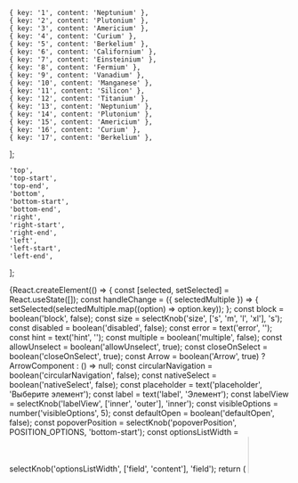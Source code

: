 


    { key: '1', content: 'Neptunium' },
    { key: '2', content: 'Plutonium' },
    { key: '3', content: 'Americium' },
    { key: '4', content: 'Curium' },
    { key: '5', content: 'Berkelium' },
    { key: '6', content: 'Californium' },
    { key: '7', content: 'Einsteinium' },
    { key: '8', content: 'Fermium' },
    { key: '9', content: 'Vanadium' },
    { key: '10', content: 'Manganese' },
    { key: '11', content: 'Silicon' },
    { key: '12', content: 'Titanium' },
    { key: '13', content: 'Neptunium' },
    { key: '14', content: 'Plutonium' },
    { key: '15', content: 'Americium' },
    { key: '16', content: 'Curium' },
    { key: '17', content: 'Berkelium' },
];

    'top',
    'top-start',
    'top-end',
    'bottom',
    'bottom-start',
    'bottom-end',
    'right',
    'right-start',
    'right-end',
    'left',
    'left-start',
    'left-end',
];

<Meta title='Components/Select' component={Select} id='Select' />

<!-- Canvas -->

<Story name='Select'>
    {React.createElement(() => {
        const [selected, setSelected] = React.useState([]);
        const handleChange = ({ selectedMultiple }) => {
            setSelected(selectedMultiple.map((option) => option.key));
        };
        const block = boolean('block', false);
        const size = selectKnob('size', ['s', 'm', 'l', 'xl'], 's');
        const disabled = boolean('disabled', false);
        const error = text('error', '');
        const hint = text('hint', '');
        const multiple = boolean('multiple', false);
        const allowUnselect = boolean('allowUnselect', true);
        const closeOnSelect = boolean('closeOnSelect', true);
        const Arrow = boolean('Arrow', true) ? ArrowComponent : () => null;
        const circularNavigation = boolean('circularNavigation', false);
        const nativeSelect = boolean('nativeSelect', false);
        const placeholder = text('placeholder', 'Выберите элемент');
        const label = text('label', 'Элемент');
        const labelView = selectKnob('labelView', ['inner', 'outer'], 'inner');
        const visibleOptions = number('visibleOptions', 5);
        const defaultOpen = boolean('defaultOpen', false);
        const popoverPosition = selectKnob('popoverPosition', POSITION_OPTIONS, 'bottom-start');
        const optionsListWidth = selectKnob('optionsListWidth', ['field', 'content'], 'field');
        return (
            <Select
                block={block}
                size={size}
                disabled={disabled}
                error={error}
                hint={hint}
                options={options}
                multiple={multiple}
                onChange={handleChange}
                selected={selected}
                allowUnselect={allowUnselect}
                closeOnSelect={closeOnSelect}
                Arrow={Arrow}
                circularNavigation={circularNavigation}
                nativeSelect={nativeSelect}
                placeholder={placeholder}
                label={label}
                labelView={labelView}
                visibleOptions={visibleOptions}
                defaultOpen={defaultOpen}
                popoverPosition={popoverPosition}
                optionsListWidth={optionsListWidth}
            />
        );
    })}
</Story>

<Story name='SelectMobile'>
    {React.createElement(() => {
        const [selected, setSelected] = React.useState([]);
        const handleChange = ({ selectedMultiple }) => {
            setSelected(selectedMultiple.map((option) => option.key));
        };
        const block = boolean('block', false);
        const size = selectKnob('size', ['s', 'm', 'l', 'xl'], 's');
        const disabled = boolean('disabled', false);
        const error = text('error', '');
        const hint = text('hint', '');
        const multiple = boolean('multiple', false);
        const allowUnselect = boolean('allowUnselect', true);
        const closeOnSelect = boolean('closeOnSelect', true);
        const Arrow = boolean('Arrow', true) ? ArrowComponent : () => null;
        const circularNavigation = boolean('circularNavigation', false);
        const placeholder = text('placeholder', 'Выберите элемент');
        const label = text('label', 'Элемент');
        const labelView = selectKnob('labelView', ['inner', 'outer'], 'inner');
        const defaultOpen = boolean('defaultOpen', false);
        const swipeable = boolean('swipeable', true);
        return (
            <SelectMobile
                block={block}
                size={size}
                disabled={disabled}
                error={error}
                hint={hint}
                options={options}
                multiple={multiple}
                onChange={handleChange}
                selected={selected}
                allowUnselect={allowUnselect}
                closeOnSelect={closeOnSelect}
                Arrow={Arrow}
                circularNavigation={circularNavigation}
                placeholder={placeholder}
                label={label}
                labelView={labelView}
                defaultOpen={defaultOpen}
                swipeable={swipeable}
            />
        );
    })}
</Story>

<Story name='SelectResponsive'>
    {React.createElement(() => {
        const [selected, setSelected] = React.useState([]);
        const handleChange = ({ selectedMultiple }) => {
            setSelected(selectedMultiple.map((option) => option.key));
        };
        const block = boolean('block', false);
        const size = selectKnob('size', ['s', 'm', 'l', 'xl'], 's');
        const disabled = boolean('disabled', false);
        const error = text('error', '');
        const hint = text('hint', '');
        const multiple = boolean('multiple', false);
        const allowUnselect = boolean('allowUnselect', true);
        const closeOnSelect = boolean('closeOnSelect', true);
        const Arrow = boolean('Arrow', true) ? ArrowComponent : () => null;
        const circularNavigation = boolean('circularNavigation', false);
        const nativeSelect = boolean('nativeSelect', false);
        const placeholder = text('placeholder', 'Выберите элемент');
        const label = text('label', 'Элемент');
        const labelView = selectKnob('labelView', ['inner', 'outer'], 'inner');
        const visibleOptions = number('visibleOptions', 5);
        const defaultOpen = boolean('defaultOpen', false);
        const popoverPosition = selectKnob('popoverPosition', POSITION_OPTIONS, 'bottom-start');
        const optionsListWidth = selectKnob('optionsListWidth', ['field', 'content'], 'field');
        return (
            <SelectResponsive
                block={block}
                size={size}
                disabled={disabled}
                error={error}
                hint={hint}
                options={options}
                multiple={multiple}
                onChange={handleChange}
                selected={selected}
                allowUnselect={allowUnselect}
                closeOnSelect={closeOnSelect}
                Arrow={Arrow}
                circularNavigation={circularNavigation}
                nativeSelect={nativeSelect}
                placeholder={placeholder}
                label={label}
                labelView={labelView}
                visibleOptions={visibleOptions}
                defaultOpen={defaultOpen}
                popoverPosition={popoverPosition}
                optionsListWidth={optionsListWidth}
            />
        );
    })}
</Story>

<Story name='SelectModalMobile'>
    {React.createElement(() => {
        const [selected, setSelected] = React.useState([]);
        const handleChange = ({ selectedMultiple }) => {
            setSelected(selectedMultiple.map((option) => option.key));
        };
        const block = boolean('block', false);
        const size = selectKnob('size', ['s', 'm', 'l', 'xl'], 's');
        const disabled = boolean('disabled', false);
        const error = text('error', '');
        const hint = text('hint', '');
        const multiple = boolean('multiple', false);
        const allowUnselect = boolean('allowUnselect', true);
        const closeOnSelect = boolean('closeOnSelect', true);
        const Arrow = boolean('Arrow', true) ? ArrowComponent : () => null;
        const circularNavigation = boolean('circularNavigation', false);
        const placeholder = text('placeholder', 'Выберите элемент');
        const label = text('label', 'Элемент');
        const labelView = selectKnob('labelView', ['inner', 'outer'], 'inner');
        const defaultOpen = boolean('defaultOpen', false);
        const swipeable = boolean('swipeable', true);
        return (
            <SelectModalMobile
                block={block}
                size={size}
                disabled={disabled}
                error={error}
                hint={hint}
                options={options}
                multiple={multiple}
                onChange={handleChange}
                selected={selected}
                allowUnselect={allowUnselect}
                closeOnSelect={closeOnSelect}
                Arrow={Arrow}
                circularNavigation={circularNavigation}
                placeholder={placeholder}
                label={label}
                labelView={labelView}
                defaultOpen={defaultOpen}
            />
        );
    })}
</Story>

<!-- Docs -->

<ComponentHeader
    name='Select'
    version={version}
    package='@alfalab/core-components/select'
    design='https://www.figma.com/file/cdNnkh2QdxuvYLrBm4cubM/Web-%3A%3A-Core-Default-Components?node-id=184%3A19405'
    children='Поле ввода с выпадающим списком.'
/>

<Tabs description={<Description />} changelog={<Changelog />} development={<Development />} />
